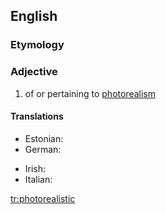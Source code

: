 ==English==

===Etymology===
{{prefix|photo|realistic}}

===Adjective===
{{en-adj}}

# {{context|arts|lang=en}} of or pertaining to [[photorealism]]

====Translations====
{{trans-top|art: of or pertaining to photorealism}}
* Estonian: {{t|et|fotorealistlik}}
* German: {{t|de|fotorealistisch}}
{{trans-mid}}
* Irish: {{t|ga|fótairéalaíoch}}
* Italian: {{t|it|fotorealistico}}
{{trans-bottom}}

[[tr:photorealistic]]